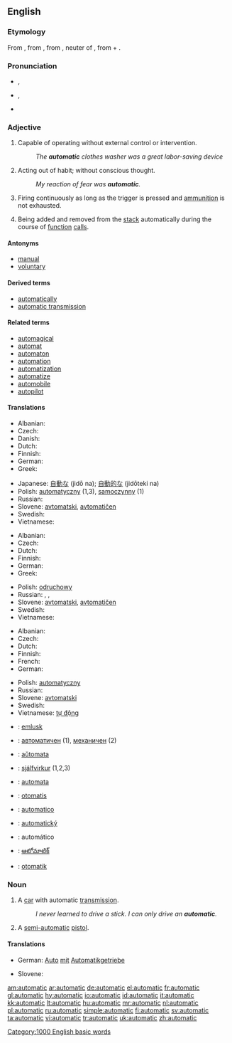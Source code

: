 ==English==

===Etymology===
From {{etyl|fr}} {{term|automatique}}, from {{etyl|el}} {{term|αυτοματικός|sc=Grek|tr=automatikos}}, from {{etyl|grc}} {{term|αὐτόματον|sc=polytonic|tr=automaton}}, neuter of {{term|αὐτόματος||selfmoving, moving of oneself, self-acting, spontaneous|sc=polytonic|tr=automatos}}, from {{term|αὐτός||self, myself|sc=polytonic|tr=autos}} + {{term|μέμαα||to wish eagerly, strive, yearn, desire|sc=polytonic|tr=memaa}}.

===Pronunciation===
* {{a|UK}} {{IPA|/ˌɔːtəˈmætɪk/}}, {{SAMPA|/%O:t@"m{tIk/}}
* {{a|US}} {{IPA|/ˌɔtəˈmætɪk/}}, {{SAMPA|/%Ot@"m{tIk/}}
* {{audio|en-us-automatic.ogg|Audio (US)}}
*: {{rhymes|ætɪk}}

===Adjective===
{{en-adj|-}}

# Capable of operating without external control or intervention.
#: ''The '''automatic''' clothes washer was a great labor-saving device''
# Acting out of habit; without conscious thought.
#: ''My reaction of fear was '''automatic'''.''
# {{context|of a [[firearm]] such as a [[machine gun]]}} Firing continuously as long as the trigger is pressed and [[ammunition]] is not exhausted.
# {{context|computing|of a local [[variable]]}} Being added and removed from the [[stack]] automatically during the course of [[function]] [[call]]s.

====Antonyms====
* [[manual]]
* [[voluntary]]

====Derived terms====
* [[automatically]]
* [[automatic transmission]]

====Related terms====
* [[automagical]]
* [[automat]]
* [[automaton]]
* [[automation]]
* [[automatization]]
* [[automatize]]
* [[automobile]]
* [[autopilot]]

====Translations====
{{trans-top|capable of operating without external control}}
* Albanian: {{t+|sq|automatik|xs=Albanian}}
* Czech: {{t-|cs|automatický|m}}
* Danish: {{t-|da|automatik}}
* Dutch: {{t+|nl|automatisch}}
* Finnish: {{t+|fi|automaattinen}}
* German: {{t+|de|automatisch}}
* Greek: {{t+|el|αυτόματος|m|tr=aftómatos|sc=Grek}}
{{trans-mid}}
* Japanese: [[自動な]] (jidō na); [[自動的な]] (jidōteki na)
* Polish: [[automatyczny]] (1,3), [[samoczynny]] (1)
* Russian: {{t+|ru|автоматический|tr=avtomatíčeskij|sc=Cyrl}}
* Slovene: [[avtomatski]], [[avtomatičen]]
* Swedish: {{t+|sv|automatisk}}
* Vietnamese: {{t+|vi|tự động|xs=Vietnamese}}
{{trans-bottom}}

{{trans-top|acting without conscious thought}}
* Albanian: {{t+|sq|automatik|xs=Albanian}}
* Czech: {{t-|cs|automatický|m}}
* Dutch: {{t+|nl|automatisch}}
* Finnish: {{t+|fi|automaattinen}}
* German: {{t+|de|automatisch}}
* Greek: {{t+|el|αυτοματικός|m|tr=aftomatikós|sc=Grek}}
{{trans-mid}}
* Polish: [[odruchowy]] {{m}}
* Russian: {{t+|ru|автоматический|tr=avtomatíčeskij|sc=Cyrl}}, {{t|ru|механический|tr=mexaníčeskij|sc=Cyrl}}, {{t|ru|машинальный|tr=mašinál'nyj|sc=Cyrl}}
* Slovene: [[avtomatski]], [[avtomatičen]]
* Swedish: {{t+|sv|automatisk}}
* Vietnamese: {{t+|vi|tự nhiên|xs=Vietnamese}}
{{trans-bottom}}

{{trans-top|describing a firearm which fires continuously}}
* Albanian: {{t+|sq|automatik|xs=Albanian}}
* Czech: {{t-|cs|automatický|m}}
* Dutch: {{t+|nl|automatisch}}
* Finnish: {{t+|fi|automaattinen}}
* French: {{t+|fr|automatique}}
* German: {{t+|de|automatisch}}
{{trans-mid}}
* Polish: [[automatyczny]] {{m}}
* Russian: {{t+|ru|автоматический|tr=avtomatíčeskij|sc=Cyrl}}
* Slovene: [[avtomatski]]
* Swedish: {{t+|sv|automatisk}}
* Vietnamese: [[tự động]]
{{trans-bottom}}

{{checktrans-top}}
* {{ttbc|Breton}}: [[emlusk]]
* {{ttbc|Bulgarian}}: [[автоматичен]] {{m}} (1), [[механичен]] {{m}} (2)
* {{ttbc|Esperanto}}: [[aŭtomata]]
* {{ttbc|Icelandic}}: [[sjálfvirkur]] (1,2,3)
* {{ttbc|Ido}}: [[automata]]
* {{ttbc|Indonesian}}: [[otomatis]]
{{trans-mid}}
* {{ttbc|Italian}}: [[automatico]]
* {{ttbc|Slovak}}: [[automatický]]
* {{ttbc|Spanish}}: automático
* {{ttbc|Telugu}}: [[ఆటోమాటిక్]]
* {{ttbc|Turkish}}: [[otomatik]]
{{trans-bottom}}

===Noun===
{{en-noun}}

# A [[car]] with automatic [[transmission]].
#: ''I never learned to drive a stick. I can only drive an '''automatic'''.''
# {{proscribed}} A [[semi-automatic]] [[pistol]].

====Translations====
{{trans-top|A car with automatic transmission}}
* German: [[Auto]] [[mit]] [[Automatikgetriebe]] {{n}}
{{trans-mid}}
* Slovene: {{t-|sl|avtomatik|m}}
{{trans-bottom}}

{{trans-top|A semi-automatic pistol}}
{{trans-mid}}
{{trans-bottom}}

[[Category:1000 English basic words]]

[[am:automatic]]
[[ar:automatic]]
[[de:automatic]]
[[el:automatic]]
[[fr:automatic]]
[[gl:automatic]]
[[hy:automatic]]
[[io:automatic]]
[[id:automatic]]
[[it:automatic]]
[[kk:automatic]]
[[lt:automatic]]
[[hu:automatic]]
[[mr:automatic]]
[[nl:automatic]]
[[pl:automatic]]
[[ru:automatic]]
[[simple:automatic]]
[[fi:automatic]]
[[sv:automatic]]
[[ta:automatic]]
[[vi:automatic]]
[[tr:automatic]]
[[uk:automatic]]
[[zh:automatic]]